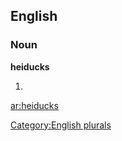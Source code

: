 
==English==

===Noun===
'''heiducks'''

# {{plural of|[[heiduck]]}}

[[Category:English plurals]]

[[ar:heiducks]]